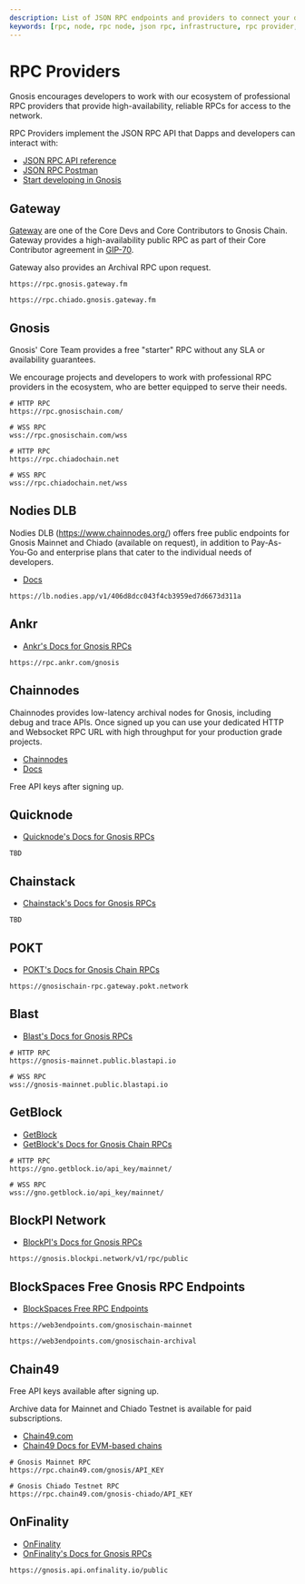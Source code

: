 ```yaml
---
description: List of JSON RPC endpoints and providers to connect your dapp to Gnosis or Chiado
keywords: [rpc, node, rpc node, json rpc, infrastructure, rpc provider, rpc endpoint]
---
```



# RPC Providers

Gnosis encourages developers to work with our ecosystem of professional RPC providers that provide high-availability, reliable RPCs for access to the network.

RPC Providers implement the JSON RPC API that Dapps and developers can interact with:

- [JSON RPC API reference](https://ethereum.org/en/developers/docs/apis/json-rpc/)
- [JSON RPC Postman](https://documenter.getpostman.com/view/4117254/ethereum-json-rpc/RVu7CT5J?version=latest)
- [Start developing in Gnosis](/developers)

## Gateway

[Gateway](https://gateway.fm/) are one of the Core Devs and Core Contributors to Gnosis Chain. Gateway provides a high-availability public RPC as part of their Core Contributor agreement in [GIP-70](https://snapshot.org/#/gnosis.eth/proposal/0xbdc138180bec423df7b1d84c3ff4a85f3d1b62efba5db8f88a29bee2c4e515bb).

Gateway also provides an Archival RPC upon request.

<Tabs>

<TabItem label="Mainnet" value="mainnet">

```
https://rpc.gnosis.gateway.fm
```

</TabItem>
<TabItem label="Chiado (archival)" value="chiado">

```
https://rpc.chiado.gnosis.gateway.fm
```

</TabItem>
</Tabs>

## Gnosis

Gnosis' Core Team provides a free "starter" RPC without any SLA or availability guarantees.

We encourage projects and developers to work with professional RPC providers in the ecosystem, who are better equipped to serve their needs.

<Tabs>
<TabItem label="Mainnet" value="Mainnet">

```shell
# HTTP RPC
https://rpc.gnosischain.com/

# WSS RPC
wss://rpc.gnosischain.com/wss
```

</TabItem>
<TabItem label="Chiado" value="Chiado">

```shell
# HTTP RPC
https://rpc.chiadochain.net

# WSS RPC
wss://rpc.chiadochain.net/wss
```

</TabItem>
</Tabs>

## Nodies DLB

Nodies DLB (https://www.chainnodes.org/) offers free public endpoints for Gnosis Mainnet and Chiado (available on request), in addition to Pay-As-You-Go and enterprise plans that cater to the individual needs of developers.

- [Docs](https://docs.nodies.app/)

```
https://lb.nodies.app/v1/406d8dcc043f4cb3959ed7d6673d311a
```

## Ankr

- [Ankr's Docs for Gnosis RPCs](https://www.ankr.com/protocol/public/gnosis/)

```
https://rpc.ankr.com/gnosis
```

## Chainnodes

Chainnodes provides low-latency archival nodes for Gnosis, including debug and trace APIs.
Once signed up you can use your dedicated HTTP and Websocket RPC URL with
high throughput for your production grade projects.

- [Chainnodes](https://www.chainnodes.org/)
- [Docs](https://www.chainnodes.org/docs)

Free API keys after signing up.

## Quicknode

- [Quicknode's Docs for Gnosis RPCs](https://www.quicknode.com/docs/gnosis)

```
TBD
```

## Chainstack

- [Chainstack's Docs for Gnosis RPCs](https://chainstack.com/build-better-with-gnosis-chain/)

```
TBD
```

## POKT

- [POKT's Docs for Gnosis Chain RPCs](https://docs.pokt.network/use/public-rpc/gnosis-chain/)

```
https://gnosischain-rpc.gateway.pokt.network
```

## Blast

- [Blast's Docs for Gnosis RPCs](https://blastapi.io/public-api/gnosis)

```shell
# HTTP RPC
https://gnosis-mainnet.public.blastapi.io

# WSS RPC
wss://gnosis-mainnet.public.blastapi.io
```

## GetBlock

- [GetBlock](https://getblock.io/)
- [GetBlock's Docs for Gnosis Chain RPCs](https://getblock.io/nodes/gno/)

```shell
# HTTP RPC
https://gno.getblock.io/api_key/mainnet/

# WSS RPC
wss://gno.getblock.io/api_key/mainnet/
```

## BlockPI Network

- [BlockPI's Docs for Gnosis RPCs](https://docs.blockpi.io/documentations/api-reference/gnosis)

```
https://gnosis.blockpi.network/v1/rpc/public
```

## BlockSpaces Free Gnosis RPC Endpoints

- [BlockSpaces Free RPC Endpoints](https://www.blockspaces.com/web3-infrastructure)

<Tabs>
<TabItem label="Mainnet" value="Mainnet">

```
https://web3endpoints.com/gnosischain-mainnet
```

</TabItem>
<TabItem label="Archival" value="Archival">

```
https://web3endpoints.com/gnosischain-archival
```

</TabItem>
</Tabs>

## Chain49

Free API keys available after signing up.

Archive data for Mainnet and Chiado Testnet is available for paid subscriptions.

- [Chain49.com](https://chain49.com/)
- [Chain49 Docs for EVM-based chains](https://chain49.readme.io/reference/evm-based)

```shell
# Gnosis Mainnet RPC
https://rpc.chain49.com/gnosis/API_KEY

# Gnosis Chiado Testnet RPC
https://rpc.chain49.com/gnosis-chiado/API_KEY
```

## OnFinality

- [OnFinality](https://onfinality.io)
- [OnFinality's Docs for Gnosis RPCs](https://onfinality.io/networks/gnosis)

```
https://gnosis.api.onfinality.io/public
```
